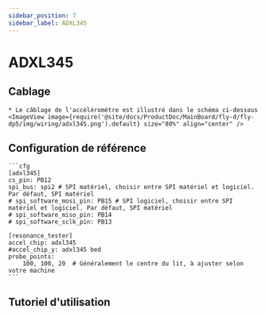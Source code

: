 ```yaml
---
sidebar_position: 7
sidebar_label: ADXL345
---
```



# ADXL345

## Cablage
    * Le câblage de l'accéléromètre est illustré dans le schéma ci-dessous
    <ImageView image={require('@site/docs/ProductDoc/MainBoard/fly-d/fly-dp5/img/wiring/adxl345.png').default} size="80%" align="center" />

## Configuration de référence

    ```cfg
    [adxl345]
    cs_pin: PB12
    spi_bus: spi2 # SPI matériel, choisir entre SPI matériel et logiciel. Par défaut, SPI matériel
    # spi_software_mosi_pin: PB15 # SPI logiciel, choisir entre SPI matériel et logiciel. Par défaut, SPI matériel
    # spi_software_miso_pin: PB14
    # spi_software_sclk_pin: PB13

    [resonance_tester]
    accel_chip: adxl345
    #accel_chip_y: adxl345 bed
    probe_points:
        100, 100, 20  # Généralement le centre du lit, à ajuster selon votre machine
    ```

## Tutoriel d'utilisation

<ADXL />
